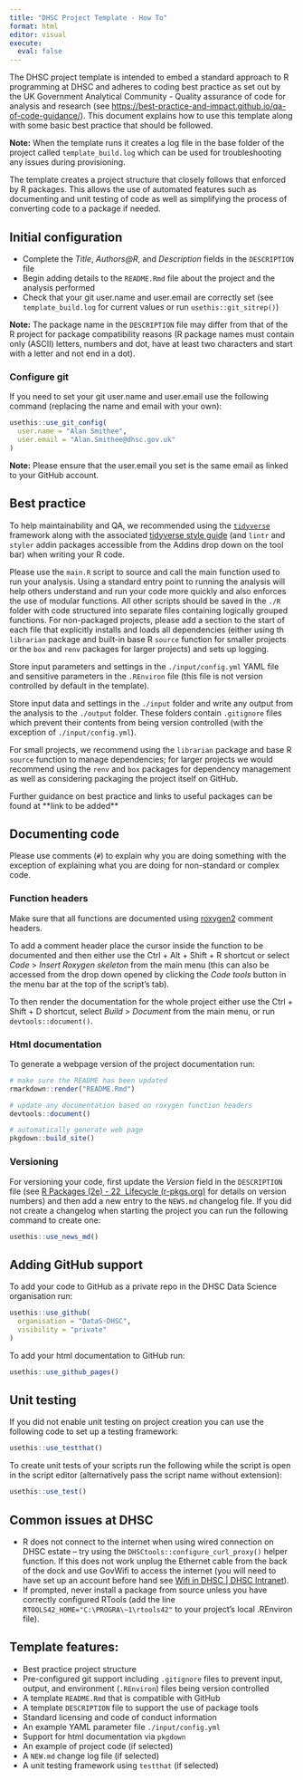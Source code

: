 ```yaml
---
title: "DHSC Project Template - How To"
format: html
editor: visual
execute: 
  eval: false
---
```


The DHSC project template is intended to embed a standard approach to R programming at DHSC and adheres to coding best practice as set out by the UK Government Analytical Community - Quality assurance of code for analysis and research (see <https://best-practice-and-impact.github.io/qa-of-code-guidance/>). This document explains how to use this template along with some basic best practice that should be followed.

**Note:** When the template runs it creates a log file in the base folder of the project called `template_build.log` which can be used for troubleshooting any issues during provisioning.

The template creates a project structure that closely follows that enforced by R packages. This allows the use of automated features such as documenting and unit testing of code as well as simplifying the process of converting code to a package if needed.

## Initial configuration

-   Complete the *Title*, *Authors\@R*, and *Description* fields in the `DESCRIPTION` file
-   Begin adding details to the `README.Rmd` file about the project and the analysis performed
-   Check that your git user.name and user.email are correctly set (see `template_build.log` for current values or run `usethis::git_sitrep()`)

**Note:** The package name in the `DESCRIPTION` file may differ from that of the R project for package compatibility reasons (R package names must contain only (ASCII) letters, numbers and dot, have at least two characters and start with a letter and not end in a dot).

### Configure git

If you need to set your git user.name and user.email use the following command (replacing the name and email with your own):

```r
usethis::use_git_config(
  user.name = "Alan Smithee",
  user.email = "Alan.Smithee@dhsc.gov.uk"
) 
```

**Note:** Please ensure that the user.email you set is the same email as linked to your GitHub account.

## Best practice

To help maintainability and QA, we recommended using the [`tidyverse`](https://www.tidyverse.org/) framework along with the associated [tidyverse style guide](https://style.tidyverse.org/) (and `lintr` and `styler` addin packages accessible from the Addins drop down on the tool bar) when writing your R code.

Please use the `main.R` script to source and call the main function used to run your analysis. Using a standard entry point to running the analysis will help others understand and run your code more quickly and also enforces the use of modular functions. All other scripts should be saved in the `./R` folder with code structured into separate files containing logically grouped functions. For non-packaged projects, please add a section to the start of each file that explicitly installs and loads all dependencies (either using th `librarian` package and built-in base R `source` function for smaller projects or the `box` and `renv` packages for larger projects) and sets up logging.

Store input parameters and settings in the `./input/config.yml` YAML file and sensitive parameters in the `.REnviron` file (this file is not version controlled by default in the template).

Store input data and settings in the `./input` folder and write any output from the analysis to the `./output` folder. These folders contain `.gitignore` files which prevent their contents from being version controlled (with the exception of `./input/config.yml`).

For small projects, we recommend using the `librarian` package and base R `source` function to manage dependencies; for larger projects we would recommend using the `renv` and `box` packages for dependency management as well as considering packaging the project itself on GitHub.

Further guidance on best practice and links to useful packages can be found at \*\*link to be added\*\*

## Documenting code

Please use comments (`#`) to explain why you are doing something with the exception of explaining what you are doing for non-standard or complex code.

### Function headers

Make sure that all functions are documented using [roxygen2](https://roxygen2.r-lib.org/) comment headers.

To add a comment header place the cursor inside the function to be documented and then either use the Ctrl + Alt + Shift + R shortcut or select *Code* \> *Insert Roxygen skeleton* from the main menu (this can also be accessed from the drop down opened by clicking the *Code tools* button in the menu bar at the top of the script's tab).

To then render the documentation for the whole project either use the Ctrl + Shift + D shortcut, select *Build* \> *Document* from the main menu, or run `devtools::document()`.

### Html documentation

To generate a webpage version of the project documentation run:

```r
# make sure the README has been updated
rmarkdown::render("README.Rmd")

# update any documentation based on roxygen function headers
devtools::document()

# automatically generate web page
pkgdown::build_site()
```

### Versioning

For versioning your code, first update the *Version* field in the `DESCRIPTION` file (see [R Packages (2e) - 22  Lifecycle (r-pkgs.org)](https://r-pkgs.org/lifecycle.html#sec-lifecycle-version-number-tidyverse) for details on version numbers) and then add a new entry to the `NEWS.md` changelog file. If you did not create a changelog when starting the project you can run the following command to create one:

```r
usethis::use_news_md()
```

## Adding GitHub support

To add your code to GitHub as a private repo in the DHSC Data Science organisation run:

```r
usethis::use_github(
  organisation = "DataS-DHSC",
  visibility = "private"
)
```

To add your html documentation to GitHub run:

```r
usethis::use_github_pages()
```

## Unit testing

If you did not enable unit testing on project creation you can use the following code to set up a testing framework:

```r
usethis::use_testthat()
```

To create unit tests of your scripts run the following while the script is open in the script editor (alternatively pass the script name without extension):

```r
usethis::use_test()
```

## Common issues at DHSC

-   R does not connect to the internet when using wired connection on DHSC estate -- try using the `DHSCtools::configure_curl_proxy()` helper function. If this does not work unplug the Ethernet cable from the back of the dock and use GovWifi to access the internet (you will need to have set up an account before hand see [Wifi in DHSC \| DHSC Intranet](https://intranet.dhsc.gov.uk/me-in-dh/my-building/wi-fi-for-dh-staff/)).
-   If prompted, never install a package from source unless you have correctly configured RTools (add the line `RTOOLS42_HOME="C:\PROGRA\~1\rtools42"` to your project's local .REnviron file).

## Template features:

-   Best practice project structure
-   Pre-configured git support including `.gitignore` files to prevent input, output, and environment (`.REnviron`) files being version controlled
-   A template `README.Rmd` that is compatible with GitHub
-   A template `DESCRIPTION` file to support the use of package tools
-   Standard licensing and code of conduct information
-   An example YAML parameter file `./input/config.yml`
-   Support for html documentation via `pkgdown`
-   An example of project code (if selected)
-   A `NEW.md` change log file (if selected)
-   A unit testing framework using `testthat` (if selected)
